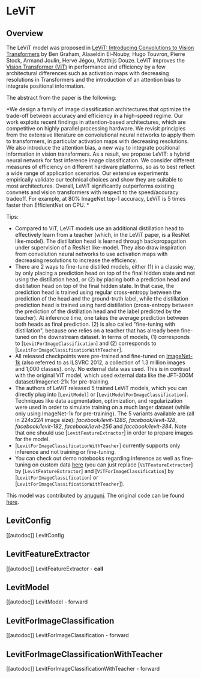 <!--Copyright 2022 The HuggingFace Team. All rights reserved.

Licensed under the Apache License, Version 2.0 (the "License"); you may not use this file except in compliance with
the License. You may obtain a copy of the License at

http://www.apache.org/licenses/LICENSE-2.0

Unless required by applicable law or agreed to in writing, software distributed under the License is distributed on
an "AS IS" BASIS, WITHOUT WARRANTIES OR CONDITIONS OF ANY KIND, either express or implied. See the License for the
specific language governing permissions and limitations under the License.
-->

# LeViT

## Overview

The LeViT model was proposed in [LeViT: Introducing Convolutions to Vision Transformers](https://arxiv.org/abs/2104.01136) by Ben Graham, Alaaeldin El-Nouby, Hugo Touvron, Pierre Stock, Armand Joulin, Hervé Jégou, Matthijs Douze. LeViT improves the [Vision Transformer (ViT)](vit) in performance and efficiency by a few architectural differences such as activation maps with decreasing resolutions in Transformers and the introduction of an attention bias to integrate positional information.

The abstract from the paper is the following:

*We design a family of image classification architectures that optimize the trade-off between accuracy
and efficiency in a high-speed regime. Our work exploits recent findings in attention-based architectures, 
which are competitive on highly parallel processing hardware. We revisit principles from the extensive 
literature on convolutional neural networks to apply them to transformers, in particular activation maps 
with decreasing resolutions. We also introduce the attention bias, a new way to integrate positional information
in vision transformers. As a result, we propose LeVIT: a hybrid neural network for fast inference image classification. 
We consider different measures of efficiency on different hardware platforms, so as to best reflect a wide range of 
application scenarios. Our extensive experiments empirically validate our technical choices and show they are suitable 
to most architectures. Overall, LeViT significantly outperforms existing convnets and vision transformers with respect 
to the speed/accuracy tradeoff. For example, at 80% ImageNet top-1 accuracy, LeViT is 5 times faster than EfficientNet on CPU. *

Tips:

- Compared to ViT, LeViT models use an additional distillation head to effectively learn from a teacher (which, in the LeViT paper, is a ResNet like-model). The distillation head is learned through backpropagation under supervision of a ResNet like-model. They also draw inspiration from convolution neural networks to use activation maps with decreasing resolutions to increase the efficiency.
- There are 2 ways to fine-tune distilled models, either (1) in a classic way, by only placing a prediction head on top
  of the final hidden state and not using the distillation head, or (2) by placing both a prediction head and distillation 
  head on top of the final hidden state. In that case, the prediction head is trained using regular cross-entropy between 
  the prediction of the head and the ground-truth label, while the distillation prediction head is trained using hard distillation 
  (cross-entropy between the prediction of the distillation head and the label predicted by the teacher). At inference time, 
  one takes the average prediction between both heads as final prediction. (2) is also called "fine-tuning with distillation", 
  because one relies on a teacher that has already been fine-tuned on the downstream dataset. In terms of models, (1) corresponds 
  to [`LevitForImageClassification`] and (2) corresponds to [`LevitForImageClassificationWithTeacher`].
- All released checkpoints were pre-trained and fine-tuned on  [ImageNet-1k](http://www.image-net.org/challenges/LSVRC/2012/) 
  (also referred to as ILSVRC 2012, a collection of 1.3 million images and 1,000 classes). only. No external data was used. This is in
  contrast with the original ViT model, which used external data like the JFT-300M dataset/Imagenet-21k for
  pre-training.
- The authors of LeViT released 5 trained LeViT models, which you can directly plug into [`LevitModel`] or [`LevitModelForImageClassification`]. 
  Techniques like data augmentation, optimization, and regularization were used in order to simulate training on a much larger dataset
  (while only using ImageNet-1k for pre-training). The 5 variants available  are (all in 224x224 image size):
  *facebook/levit-128S*, *facebook/levit-128*, *facebook/levit-192*, *facebook/levit-256* and
  *facebook/levit-384*. Note that one should use [`LevitFeatureExtractor`] in order to
  prepare images for the model.
- [`LevitForImageClassificationWithTeacher`] currently supports only inference and not training or fine-tuning.
- You can check out demo notebooks regarding inference as well as fine-tuning on custom data [here](https://github.com/NielsRogge/Transformers-Tutorials/tree/master/VisionTransformer) 
  (you can just replace [`ViTFeatureExtractor`] by [`LevitFeatureExtractor`] and [`ViTForImageClassification`] by [`LevitForImageClassification`] or [`LevitForImageClassificationWithTeacher`]).

This model was contributed by [anugunj](https://huggingface.co/anugunj). The original code can be found [here](https://github.com/facebookresearch/LeViT).


## LevitConfig

[[autodoc]] LevitConfig

## LevitFeatureExtractor

[[autodoc]] LevitFeatureExtractor
    - __call__

## LevitModel

[[autodoc]] LevitModel
    - forward

## LevitForImageClassification

[[autodoc]] LevitForImageClassification
    - forward

## LevitForImageClassificationWithTeacher

[[autodoc]] LevitForImageClassificationWithTeacher
    - forward
